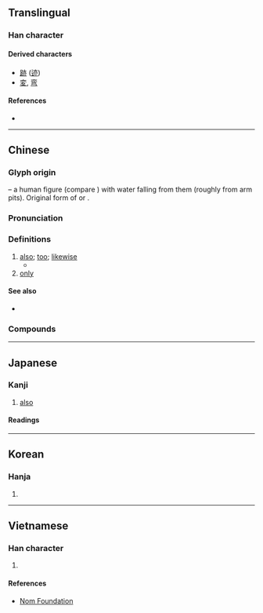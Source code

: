 {{character info/new}}
{{also|赤}}
==Translingual==
{{stroke order}}

===Han character===
{{Han char|rn=8|rad=亠|as=04|sn=6|four=00330|canj=YLNC}}

====Derived characters====
* [[跡]] ([[迹]])
* [[変]], [[弯]] {{qualifier|as simplification of [[䜌]]}}

====References====
* {{Han ref|kx=0088.090|dkj=00293|dj=0187.010|hdz=10281.030|uh=4EA6|ud=20134|bh=A5E7|bd=42471}}

----

==Chinese==
{{zh-forms|alt=𠅃}}

===Glyph origin===
{{Han etyl}}
{{liushu|i}} – a human figure (compare {{zh-l|*大}}) with water falling from them (roughly from arm pits). Original form of {{och-l|腋|armpit}} or {{och-l|液|liquid}}.

===Pronunciation===
{{zh-pron
|m=yì
|c=jik6
|mn=tw,xm,zz:ia̍h/qz:ia̍k/tw,xm,zz:e̍k
|mn_note=ia̍h - vernacular; ia̍k/e̍k - literary
|w=5hhiq
|mc=y
|oc=y
|ma=
|cat=adv
}}

===Definitions===
{{zh-hanzi}}

# [[also]]; [[too]]; [[likewise]]
#* {{zh-x|其 竹節 度{duó} 三 尺，柔細 可 為{wéi} 索，亦 以 皮 為{wéi} 麻。|Each joint measures three ''chi''; thin and supple, it may be used as a rope, and its skin may '''also''' be used as linen.|CL|ref={{RQ:Manshu|7|Tea, Trees, Herbs and Fruits|7}}}}
# [[only]]

====See also====
* {{zh-l|也}}

===Compounds===
{{zh-der|不亦|不亦樂乎|亦步亦趨|亦然|人云亦云|死亦瞑目|盜亦有道}}

----

==Japanese==

===Kanji===
{{ja-kanji|grade=8|rs=亠04}}

# [[also]]

====Readings====
{{ja-readings
|goon=やく
|kanon=えき
|kun=また-
}}

----

==Korean==

===Hanja===
{{ko-hanja|hangeul=역|rv=yeok|mr=yŏk}}

# {{defn|lang=ko|sort=亠04}}

----

==Vietnamese==

===Han character===
{{vi-hantu|diệc|rs=亠04}}

# {{defn|lang=vi|sort=亠04}}

====References====
* [http://nomfoundation.org/common/nom_details.php?codepoint=4ea6 Nom Foundation]